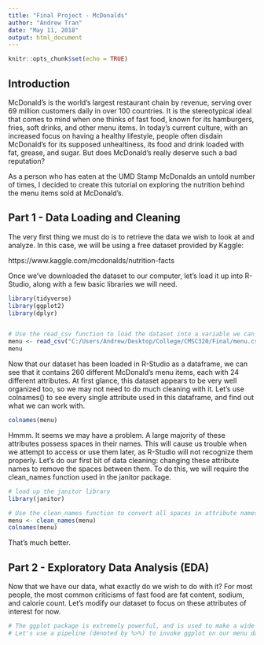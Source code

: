 ```yaml
---
title: "Final Project - McDonalds"
author: "Andrew Tran"
date: "May 11, 2018"
output: html_document
---
```


```r
knitr::opts_chunk$set(echo = TRUE)
```

## Introduction

  McDonald's is the world's largest restaurant chain by revenue, serving over 69 million customers daily in over 100 countries. It is the stereotypical ideal that comes to mind when one thinks of fast food, known for its hamburgers, fries, soft drinks, and other menu items. In today's current culture, with an increased focus on having a healthy lifestyle, people often disdain McDonald's for its supposed unhealtiness, its food and drink loaded with fat, grease, and sugar. But does McDonald's really deserve such a bad reputation? 
  
  As a person who has eaten at the UMD Stamp McDonalds an untold number of times, I decided to create this tutorial on exploring the nutrition behind the menu items sold at McDonald's. 
  

## Part 1 - Data Loading and Cleaning 
  
  The very first thing we must do is to retrieve the data we wish to look at and analyze. In this case, we will be using a free dataset provided by Kaggle: 
  
https://www.kaggle.com/mcdonalds/nutrition-facts

  Once we've downloaded the dataset to our computer, let's load it up into R-Studio, along with a few basic libraries we will need. 
  

```r
library(tidyverse)
library(ggplot2)
library(dplyr)


# Use the read_csv function to load the dataset into a variable we can use. 
menu <- read_csv("C:/Users/Andrew/Desktop/College/CMSC320/Final/menu.csv")
menu
```


  Now that our dataset has been loaded in R-Studio as a dataframe, we can see that it contains 260 different McDonald's menu items, each with 24 different attributes. At first glance, this dataset appears to be very well organized too, so we may not need to do much cleaning with it. Let's use colnames() to see every single attribute used in this dataframe, and find out what we can work with. 

```r
colnames(menu)
```


  Hmmm. It seems we may have a problem. A large majority of these attributes possess spaces in their names. This will cause us trouble when we attempt to access or use them later, as R-Studio will not recognize them properly. Let's do our first bit of data cleaning: changing these attribute names to remove the spaces between them. To do this, we will require the clean_names function used in the janitor package. 
  
```r
# load up the janitor library 
library(janitor)

# Use the clean_names function to convert all spaces in attribute names to underscores 
menu <- clean_names(menu)
colnames(menu)
```
  
  That's much better. 
  
## Part 2 - Exploratory Data Analysis (EDA)

  Now that we have our data, what exactly do we wish to do with it? For most people, the most common criticisms of fast food are fat content, sodium, and calorie count. Let's modify our dataset to focus on these attributes of interest for now. 
  
```r
# The ggplot package is extremely powerful, and is used to make a wide variety of plots in R-Studio. 
# Let's use a pipeline (denoted by %>%) to invoke ggplot on our menu dataframe 

  
```






   